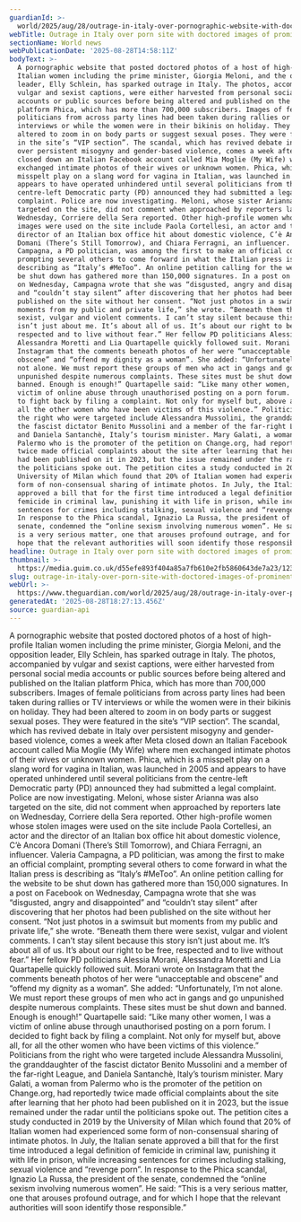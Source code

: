 ```yaml
---
guardianId: >-
  world/2025/aug/28/outrage-in-italy-over-pornographic-website-with-doctored-images-of-prominent-women-giorgia-meloni
webTitle: Outrage in Italy over porn site with doctored images of prominent women
sectionName: World news
webPublicationDate: '2025-08-28T14:58:11Z'
bodyText: >-
  A pornographic website that posted doctored photos of a host of high-profile
  Italian women including the prime minister, Giorgia Meloni, and the opposition
  leader, Elly Schlein, has sparked outrage in Italy. The photos, accompanied by
  vulgar and sexist captions, were either harvested from personal social media
  accounts or public sources before being altered and published on the Italian
  platform Phica, which has more than 700,000 subscribers. Images of female
  politicians from across party lines had been taken during rallies or TV
  interviews or while the women were in their bikinis on holiday. They had been
  altered to zoom in on body parts or suggest sexual poses. They were featured
  in the site’s “VIP section”. The scandal, which has revived debate in Italy
  over persistent misogyny and gender-based violence, comes a week after Meta
  closed down an Italian Facebook account called Mia Moglie (My Wife) where men
  exchanged intimate photos of their wives or unknown women. Phica, which is a
  misspelt play on a slang word for vagina in Italian, was launched in 2005 and
  appears to have operated unhindered until several politicians from the
  centre-left Democratic party (PD) announced they had submitted a legal
  complaint. Police are now investigating. Meloni, whose sister Arianna was also
  targeted on the site, did not comment when approached by reporters late on
  Wednesday, Corriere della Sera reported. Other high-profile women whose stolen
  images were used on the site include Paola Cortellesi, an actor and the
  director of an Italian box office hit about domestic violence, C’è Ancora
  Domani (There’s Still Tomorrow), and Chiara Ferragni, an influencer. Valeria
  Campagna, a PD politician, was among the first to make an official complaint,
  prompting several others to come forward in what the Italian press is
  describing as “Italy’s #MeToo”. An online petition calling for the website to
  be shut down has gathered more than 150,000 signatures. In a post on Facebook
  on Wednesday, Campagna wrote that she was “disgusted, angry and disappointed”
  and “couldn’t stay silent” after discovering that her photos had been
  published on the site without her consent. “Not just photos in a swimsuit but
  moments from my public and private life,” she wrote. “Beneath them there were
  sexist, vulgar and violent comments. I can’t stay silent because this story
  isn’t just about me. It’s about all of us. It’s about our right to be free,
  respected and to live without fear.” Her fellow PD politicians Alessia Morani,
  Alessandra Moretti and Lia Quartapelle quickly followed suit. Morani wrote on
  Instagram that the comments beneath photos of her were “unacceptable and
  obscene” and “offend my dignity as a woman”. She added: “Unfortunately, I’m
  not alone. We must report these groups of men who act in gangs and go
  unpunished despite numerous complaints. These sites must be shut down and
  banned. Enough is enough!” Quartapelle said: “Like many other women, I was a
  victim of online abuse through unauthorised posting on a porn forum. I decided
  to fight back by filing a complaint. Not only for myself but, above all, for
  all the other women who have been victims of this violence.” Politicians from
  the right who were targeted include Alessandra Mussolini, the granddaughter of
  the fascist dictator Benito Mussolini and a member of the far-right League,
  and Daniela Santanchè, Italy’s tourism minister. Mary Galati, a woman from
  Palermo who is the promoter of the petition on Change.org, had reportedly
  twice made official complaints about the site after learning that her photo
  had been published on it in 2023, but the issue remained under the radar until
  the politicians spoke out. The petition cites a study conducted in 2019 by the
  University of Milan which found that 20% of Italian women had experienced some
  form of non-consensual sharing of intimate photos. In July, the Italian senate
  approved a bill that for the first time introduced a legal definition of
  femicide in criminal law, punishing it with life in prison, while increasing
  sentences for crimes including stalking, sexual violence and “revenge porn”.
  In response to the Phica scandal, Ignazio La Russa, the president of the
  senate, condemned the “online sexism involving numerous women”. He said: “This
  is a very serious matter, one that arouses profound outrage, and for which I
  hope that the relevant authorities will soon identify those responsible.”
headline: Outrage in Italy over porn site with doctored images of prominent women
thumbnail: >-
  https://media.guim.co.uk/d55efe893f404a85a7fb610e2fb5860643de7a23/123_137_4085_3267/500.jpg
slug: outrage-in-italy-over-porn-site-with-doctored-images-of-prominent-women
webUrl: >-
  https://www.theguardian.com/world/2025/aug/28/outrage-in-italy-over-pornographic-website-with-doctored-images-of-prominent-women-giorgia-meloni
generatedAt: '2025-08-28T18:27:13.456Z'
source: guardian-api
---
```

A pornographic website that posted doctored photos of a host of high-profile Italian women including the prime minister, Giorgia Meloni, and the opposition leader, Elly Schlein, has sparked outrage in Italy. The photos, accompanied by vulgar and sexist captions, were either harvested from personal social media accounts or public sources before being altered and published on the Italian platform Phica, which has more than 700,000 subscribers. Images of female politicians from across party lines had been taken during rallies or TV interviews or while the women were in their bikinis on holiday. They had been altered to zoom in on body parts or suggest sexual poses. They were featured in the site’s “VIP section”. The scandal, which has revived debate in Italy over persistent misogyny and gender-based violence, comes a week after Meta closed down an Italian Facebook account called Mia Moglie (My Wife) where men exchanged intimate photos of their wives or unknown women. Phica, which is a misspelt play on a slang word for vagina in Italian, was launched in 2005 and appears to have operated unhindered until several politicians from the centre-left Democratic party (PD) announced they had submitted a legal complaint. Police are now investigating. Meloni, whose sister Arianna was also targeted on the site, did not comment when approached by reporters late on Wednesday, Corriere della Sera reported. Other high-profile women whose stolen images were used on the site include Paola Cortellesi, an actor and the director of an Italian box office hit about domestic violence, C’è Ancora Domani (There’s Still Tomorrow), and Chiara Ferragni, an influencer. Valeria Campagna, a PD politician, was among the first to make an official complaint, prompting several others to come forward in what the Italian press is describing as “Italy’s #MeToo”. An online petition calling for the website to be shut down has gathered more than 150,000 signatures. In a post on Facebook on Wednesday, Campagna wrote that she was “disgusted, angry and disappointed” and “couldn’t stay silent” after discovering that her photos had been published on the site without her consent. “Not just photos in a swimsuit but moments from my public and private life,” she wrote. “Beneath them there were sexist, vulgar and violent comments. I can’t stay silent because this story isn’t just about me. It’s about all of us. It’s about our right to be free, respected and to live without fear.” Her fellow PD politicians Alessia Morani, Alessandra Moretti and Lia Quartapelle quickly followed suit. Morani wrote on Instagram that the comments beneath photos of her were “unacceptable and obscene” and “offend my dignity as a woman”. She added: “Unfortunately, I’m not alone. We must report these groups of men who act in gangs and go unpunished despite numerous complaints. These sites must be shut down and banned. Enough is enough!” Quartapelle said: “Like many other women, I was a victim of online abuse through unauthorised posting on a porn forum. I decided to fight back by filing a complaint. Not only for myself but, above all, for all the other women who have been victims of this violence.” Politicians from the right who were targeted include Alessandra Mussolini, the granddaughter of the fascist dictator Benito Mussolini and a member of the far-right League, and Daniela Santanchè, Italy’s tourism minister. Mary Galati, a woman from Palermo who is the promoter of the petition on Change.org, had reportedly twice made official complaints about the site after learning that her photo had been published on it in 2023, but the issue remained under the radar until the politicians spoke out. The petition cites a study conducted in 2019 by the University of Milan which found that 20% of Italian women had experienced some form of non-consensual sharing of intimate photos. In July, the Italian senate approved a bill that for the first time introduced a legal definition of femicide in criminal law, punishing it with life in prison, while increasing sentences for crimes including stalking, sexual violence and “revenge porn”. In response to the Phica scandal, Ignazio La Russa, the president of the senate, condemned the “online sexism involving numerous women”. He said: “This is a very serious matter, one that arouses profound outrage, and for which I hope that the relevant authorities will soon identify those responsible.”
